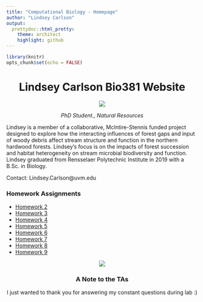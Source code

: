 ```yaml
---
title: "Computational Biology - Homepage"
author: "Lindsey Carlson"
output:
  prettydoc::html_pretty:
    theme: architect
    highlight: github
---
```


```r
library(knitr)
opts_chunk$set(echo = FALSE)
```

<center>
# Lindsey Carlson Bio381 Website 
![](photo.png)



*PhD Student., Natural Resources*  
</center>
Lindsey is a member of a collaborative, McIntire-Stennis funded project designed to explore how the interacting influences of forest gaps and input of woody debris affect stream structure and function in the northern hardwood forests. Lindsey’s focus is on the impacts of forest succession and habitat heterogeneity on stream microbial biodiversity and function. Lindsey graduated from Rensselaer Polytechnic Institute in 2019 with a B.Sc. in Biology. 

Contact: Lindsey.Carlson@uvm.edu



### Homework Assignments
* [Homework 2](Homework_02.html)
* [Homework 3](Homework_03.html)
* [Homework 4](Homework_04.html)
* [Homework 5](Homework_05.html)
* [Homework 6](Homework_06.html)
* [Homework 7](Homework_07.html)
* [Homework 8](Homework_08.html)
* [Homework 9](Homework_09.html)



<center>
![](photo2.png)


### A Note to the TAs

I just wanted to thank you for answering my constant questions during lab :)

